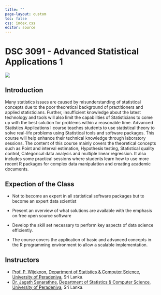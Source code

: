 ```yaml
---
title: ""
page-layout: custom
toc: false
css: index.css
editor: source
---
```


# DSC 3091 - Advanced Statistical Applications 1

![](images/title.png){fig-align="center"}

## Introduction

Many statistics issues are caused by misunderstanding of statistical concepts due to the poor theoretical background of practitioners and applied statisticians. Further, insufficient knowledge about the latest technology and tools will also limit the capabilities of Statisticians to come up with the best solution for problems within a reasonable time. Advanced Statistics Applications I course teaches students to use statistical theory to solve real-life problems using Statistical tools and software packages. This course will help enhance their technical knowledge through laboratory sessions. The content of this course mainly covers the theoretical concepts such as Point and interval estimation, Hypothesis testing, Statistical quality control, Categorical data analysis and multiple linear regression. It also includes some practical sessions where students learn how to use more recent R packages for complex data manipulation and creating academic documents.

## Expection of the Class

-   Not to become an expert in all statistical software packages but to become an expert data scientist

-   Present an overview of what solutions are available with the emphasis on free open source software

-   Develop the skill set necessary to perform key aspects of data science efficiently.

-   The course covers the application of basic and advanced concepts in the R programming environment to allow a scalable implementation.

## Instructors
- [Prof. P. Wijekoon](https://sci.pdn.ac.lk/scs/staff/contactPushpa.php), [Department of Statistics & Computer Science](https://sci.pdn.ac.lk/scs/), [University of Peradeniya](https://www.pdn.ac.lk/), Sri Lanka.
- [Dr. Jagath Senarathne](https://sci.pdn.ac.lk/scs/staff/contactJagath.php), [Department of Statistics & Computer Science](https://sci.pdn.ac.lk/scs/), [University of Peradeniya](https://www.pdn.ac.lk/), Sri Lanka.

